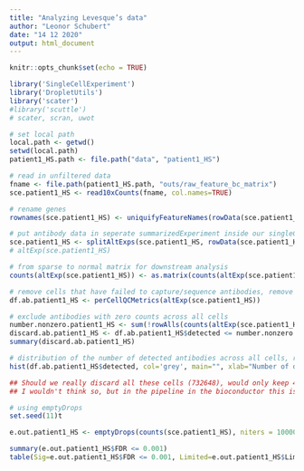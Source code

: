 ```yaml
---
title: "Analyzing Levesque’s data"
author: "Leonor Schubert"
date: "14 12 2020"
output: html_document
---
```


```r
knitr::opts_chunk$set(echo = TRUE)
```


```r
library('SingleCellExperiment')
library('DropletUtils')
library('scater')
#library('scuttle')
# scater, scran, uwot

```

```r
# set local path
local.path <- getwd()
setwd(local.path)
patient1_HS.path <- file.path("data", "patient1_HS")

# read in unfiltered data
fname <- file.path(patient1_HS.path, "outs/raw_feature_bc_matrix")
sce.patient1_HS <- read10xCounts(fname, col.names=TRUE)

# rename genes
rownames(sce.patient1_HS) <- uniquifyFeatureNames(rowData(sce.patient1_HS)$ID, rowData(sce.patient1_HS)$Symbol)

# put antibody data in seperate summarizedExperiment inside our singleCellExperiment
sce.patient1_HS <- splitAltExps(sce.patient1_HS, rowData(sce.patient1_HS)$Type)
# altExp(sce.patient1_HS)

# from sparse to normal matrix for downstream analysis
counts(altExp(sce.patient1_HS)) <- as.matrix(counts(altExp(sce.patient1_HS)))

```

```r
# remove cells that have failed to capture/sequence antibodies, remove cells that have unusually low numbers antibodies (less than or equal to half of the total number of tags)
df.ab.patient1_HS <- perCellQCMetrics(altExp(sce.patient1_HS))

# exclude antibodies with zero counts across all cells
number.nonzero.patient1_HS <- sum(!rowAlls(counts(altExp(sce.patient1_HS)), value=0L))
discard.ab.patient1_HS <- df.ab.patient1_HS$detected <= number.nonzero.patient1_HS/2
summary(discard.ab.patient1_HS)

# distribution of the number of detected antibodies across all cells, redline=threshold, below cells are discarded (looks like almost all?)
hist(df.ab.patient1_HS$detected, col='grey', main="", xlab="Number of detected Antibody-tags") + abline(v=number.nonzero.patient1_HS/2, col="red", lty=2)

## Should we really discard all these cells (732648), would only keep 4632?
## I wouldn't think so, but in the pipeline in the bioconductor this is what would be done...
```

```r
# using emptyDrops
set.seed(11)t

e.out.patient1_HS <- emptyDrops(counts(sce.patient1_HS), niters = 100000)

summary(e.out.patient1_HS$FDR <= 0.001)
table(Sig=e.out.patient1_HS$FDR <= 0.001, Limited=e.out.patient1_HS$Limited)
```

